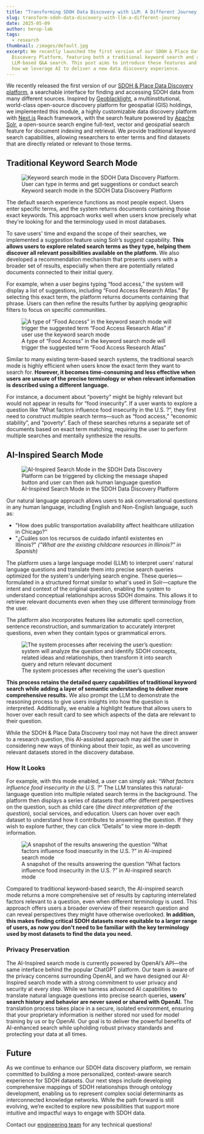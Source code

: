 ```yaml
---
title: "Transforming SDOH Data Discovery with LLM: A Different Journey "
slug: transform-sdoh-data-discovery-with-llm-a-different-journey
date: 2025-05-09
author: herop-lab
tags:
  - research
thumbnail: /images/default.jpg
excerpt: We recently launched the first version of our SDOH & Place Data
  Discovery Platform, featuring both a traditional keyword search and an
  LLM-based Q&A search. This post aims to introduce these features and highlight
  how we leverage AI to deliver a new data discovery experience.
---
```

We recently released the first version of our [SDOH & Place Data Discovery platform](https://sdohplace.org/search), a searchable interface for finding and accessing SDOH data from many different sources. Inspired by [Geoblacklight](https://geoblacklight.org/), a multiinstitutional, world-class open-source discovery platform for geospatial (GIS) holdings, we implemented this module, a highly customizable data discovery platform with [Next.js](http://next.js) Reach framework, with the search feature powered by [Apache Solr](https://solr.apache.org/), a open-source search engine full-text, vector and geospatial search feature for document indexing and retrieval. We provide traditional keyword search capabilities, allowing researchers to enter terms and find datasets that are directly related or relevant to those terms.

## Traditional Keyword Search Mode

<figure>
  <img src="/images/transform-sdoh-data-discovery-with-llm-a-different-journey-1.png" alt="Keyword search mode in the SDOH Data Discovery Platform. User can type in terms and get suggestions or conduct search" title="Keyword search mode in the SDOH Data Discovery Platform" />
  <figcaption>Keyword search mode in the SDOH Data Discovery Platform</figcaption>
</figure>

The default search experience functions as most people expect. Users enter specific terms, and the system returns documents containing those exact keywords. This approach works well when users know precisely what they're looking for and the terminology used in most databases.

To save users' time and expand the scope of their searches, we implemented a suggestion feature using Solr’s *suggest* capability. **This allows users to explore related search terms as they type, helping them discover all relevant possibilities available on the platform.** We also developed a recommendation mechanism that presents users with a broader set of results, especially when there are potentially related documents connected to their initial query.

For example, when a user begins typing “food access,” the system will display a list of suggestions, including “Food Access Research Atlas.” By selecting this exact term, the platform returns documents containing that phrase. Users can then refine the results further by applying geographic filters to focus on specific communities.

<figure>
  <img src="/images/transform-sdoh-data-discovery-with-llm-a-different-journey-2.png" alt="A type of “Food Access” in the keyword search mode will trigger the suggested term “Food Access Research Atlas” if user use the keyword search mode" title="A type of “Food Access” in the keyword search mode will trigger the suggested term “Food Access Research Atlas”" />
  <figcaption>A type of “Food Access” in the keyword search mode will trigger the suggested term “Food Access Research Atlas”</figcaption>
</figure>

Similar to many existing term-based search systems, the traditional search mode is highly efficient when users know the exact term they want to search for. **However, it becomes time-consuming and less effective when users are unsure of the precise terminology or when relevant information is described using a different language.**

For instance, a document about “poverty” might be highly relevant but would not appear in results for “food insecurity”. If a user wants to explore a question like “What factors influence food insecurity in the U.S. ?”, they first need to construct multiple search terms—such as “food access,” “economic stability”, and “poverty”. Each of these searches returns a separate set of documents based on exact term matching, requiring the user to perform multiple searches and mentally synthesize the results.

## AI-Inspired Search Mode

<figure>
  <img src="/images/transform-sdoh-data-discovery-with-llm-a-different-journey-3.png" alt="AI-Inspired Search Mode in the SDOH Data Discovery Platform can be triggered by clicking the message shaped button and user can then ask human language question" title="AI-Inspired Search Mode in the SDOH Data Discovery Platform" />
  <figcaption>AI-Inspired Search Mode in the SDOH Data Discovery Platform</figcaption>
</figure>

Our natural language approach allows users to ask conversational questions in any human language, including English and Non-English language, such as: 

* "How does public transportation availability affect healthcare utilization in Chicago?" 
* "¿Cuáles son los recursos de cuidado infantil existentes en Illinois?" *("What are the existing childcare resources in Illinois?" in Spanish)*

The platform uses a large language model (LLM) to interpret users' natural language questions and translate them into precise search queries optimized for the system's underlying search engine. These queries—formulated in a structured format similar to what's used in Solr—capture the intent and context of the original question, enabling the system to understand conceptual relationships across SDOH domains. This allows it to retrieve relevant documents even when they use different terminology from the user. 

The platform also incorporates features like automatic spell correction, sentence reconstruction, and summarization to accurately interpret questions, even when they contain typos or grammatical errors.

<figure>
  <img src="/images/transform-sdoh-data-discovery-with-llm-a-different-journey-4.png" alt="The system processes after receiving the user’s question: system will analyze the question and identify SDOH concepts, related ideas and relationships, then transform it into search query and return relevant document" title="The system processes after receiving the user’s question" />
  <figcaption>The system processes after receiving the user’s question</figcaption>
</figure>

**This process retains the detailed query capabilities of traditional keyword search while adding a layer of semantic understanding to deliver more comprehensive results.** We also prompt the LLM to demonstrate the reasoning process to give users insights into how the question is interpreted. Additionally, we enable a highlight feature that allows users to hover over each result card to see which aspects of the data are relevant to their question.

While the SDOH & Place Data Discovery tool may not have the direct answer to a research question, this AI-assisted approach may aid the user in considering new ways of thinking about their topic, as well as uncovering relevant datasets stored in the discovery database.

### How It Looks

For example, with this mode enabled, a user can simply ask: “*What factors influence food insecurity in the U.S. ?*” The LLM translates this natural-language question into multiple related search terms in the background. The platform then displays a series of datasets that offer different perspectives on the question, such as child care (*the direct interpretation of the question*), social services, and education. Users can hover over each dataset to understand how it contributes to answering the question. If they wish to explore further, they can click “Details” to view more in-depth information.

<figure>
  <img src="/images/transform-sdoh-data-discovery-with-llm-a-different-journey-5.png" alt="A snapshot of the results answering the question “What factors influence food insecurity in the U.S. ?” in AI-inspired search mode" title="A snapshot of the results answering the question “What factors influence food insecurity in the U.S. ?” in AI-inspired search mode" />
  <figcaption>A snapshot of the results answering the question “What factors influence food insecurity in the U.S. ?” in AI-inspired search mode
</figcaption>
</figure>

Compared to traditional keyword-based search, the AI-inspired search mode returns a more comprehensive set of results by capturing interrelated factors relevant to a question, even when different terminology is used. This approach offers users a broader overview of their research question and can reveal perspectives they might have otherwise overlooked. **In addition, this makes finding critical SDOH datasets more equitable to a larger range of users, as now you don't need to be familiar with the key terminology used by most datasets to find the data you need.**

### Privacy Preservation

The AI-Inspired search mode is currently powered by OpenAI’s API—the same interface behind the popular ChatGPT platform. Our team is aware of the privacy concerns surrounding OpenAI, and we have designed our AI-Inspired search mode with a strong commitment to user privacy and security at every step. While we harness advanced AI capabilities to translate natural language questions into precise search queries, **users’ search history and behavior are never saved or shared with OpenAI.** The translation process takes place in a secure, isolated environment, ensuring that your proprietary information is neither stored nor used for model training by us or by OpenAI. Our goal is to deliver the powerful benefits of AI-enhanced search while upholding robust privacy standards and protecting your data at all times.

## Future

As we continue to enhance our SDOH data discovery platform, we remain committed to building a more personalized, context-aware search experience for SDOH datasets. Our next steps include developing comprehensive mappings of SDOH relationships through ontology development, enabling us to represent complex social determinants as interconnected knowledge networks. While the path forward is still evolving, we’re excited to explore new possibilities that support more intuitive and impactful ways to engage with SDOH data.

Contact our [engineering team](https://sdohplace.org/team) for any technical questions!

![]()

![]()
